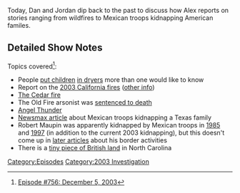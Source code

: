 {{DEFAULTSORT:
    #_EPISODE_0756:December 5, 2003
}}{{Episode
    | title           = December 5, 2003
    | caption         = Listen to this episode on [https://knowledgefight.libsyn.com/756-december-5-2003 Libsyn] [https://open.spotify.com/episode/0DvE4GiOlBvEvqbJmUaBsV Spotify], Read the [[Transcript/756: December 5, 2003|Unofficial Transcript]], View discussion on [https://reddit.com/zjpb98 Reddit]
    | episodeNumber   = 756
    | length          = 01:30:02
    | airDate         = December 12, 2022
    | coverageDate    = December 5, 2003
    | episodeType     = [[:Category:2003 Investigation|2003 Investigation]]
    | appearance      = [[Paul Joseph Watson]], [[Vladimir Putin]], [[Bill Cooper]]
    | previousEpisode = [[755: Ye Takes a Sip of (Mc)Guinness]]
    | nextEpisode     = [[757: December 13, 2022]]
}}

{{Stub}}

Today, Dan and Jordan dip back to the past to discuss how Alex reports on stories ranging from wildfires to Mexican troops kidnapping American familes.

==Detailed Show Notes==

Topics covered<ref>[https://knowledgefight.com/research/2022/12/11/episode-756-december-5-2003 Episode #756: December 5, 2003]</ref>:

*People [https://allnurses-breakroom.com/mother-places-month-old-infant-t12620/ put children] [https://www.deseret.com/2000/11/2/19536973/mom-who-put-son-in-dryer-is-sentenced in dryers] more than one would like to know
*Report on the [https://web.archive.org/web/20090601105532/https://www.fire.ca.gov/fire_protection/downloads/2003FireStoryInternet.pdf 2003 California fires] ([https://www.cbsnews.com/news/california-wildfires-lessons-from-2003-cooling-temps-possible-arson/ other info])
*[https://www.sandiego.gov/fire/about/majorfires/2003cedar The Cedar fire]
*The Old Fire arsonist was [https://www.corrections1.com/archive/articles/arsonist-gets-death-for-calif-fire-that-killed-5-KHLaBvM0DthMjMgL/ sentenced to death]
*[https://www.airandspaceforces.com/article/0613angel/ Angel Thunder]
*[https://www.newsmax.com/pre-2008/mexican-troops-kidnap-texas/2003/12/03/id/677685/ Newsmax article] about Mexican troops kidnapping a Texas family
*Robert Maupin was apparently kidnapped by Mexican troops in [https://books.google.com/books?dq=%22Robert%20Maupin%22%20border&hl=en&id=xCPeNSy6Fm4C&lpg=PA122&ots=OzQg_Cg3FR&pg=PA122&sa=X&sig=ACfU3U3_hn-Mj9OWrrl_gxFfmkZAAOvIFA&source=bl&ved=2ahUKEwi-ivWQ_fD7AhVWrHIEHcM0Bas4HhDoAXoECBoQAw#v=onepage&q=%22Robert%20Maupin%22%20border&f=false 1985] and [https://www.nytimes.com/1997/05/11/magazine/border-vigilantes.html 1997] (in addition to the current 2003 kidnapping), but this doesn't come up in [https://www.montereyherald.com/2016/05/11/on-california-border-residents-scoff-at-trumps-wall/ later articles] about his border activities
*There is a [https://www.cntraveler.com/stories/2015-12-21/why-theres-a-pocket-of-britain-in-north-carolinas-outer-banks tiny piece of British land] in North Carolina

[[Category:Episodes]]
[[Category:2003 Investigation]]
